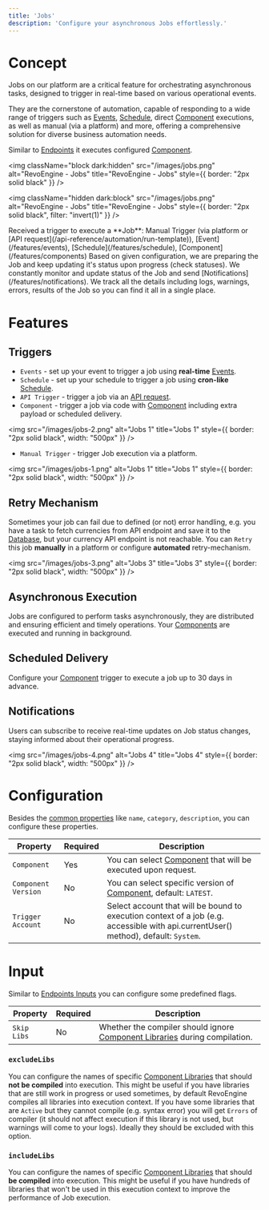 ```yaml
---
title: 'Jobs'
description: 'Configure your asynchronous Jobs effortlessly.'
---
```


# Concept

Jobs on our platform are a critical feature for orchestrating asynchronous tasks, designed to trigger in real-time
based on various operational events.

They are the cornerstone of automation, capable of responding to a wide range of
triggers such as [Events](/features/events), [Schedule](/features/schedule), direct [Component](/features/components)
executions, as well as manual (via a platform) and more, offering a comprehensive solution for diverse business automation needs.

Similar to [Endpoints](/solutions/endpoints) it executes configured [Component](/features/components).

<img
    className="block dark:hidden"
    src="/images/jobs.png"
    alt="RevoEngine - Jobs"
    title="RevoEngine - Jobs"
    style={{ border: "2px solid black" }}
/>

<img
    className="hidden dark:block"
    src="/images/jobs.png"
    alt="RevoEngine - Jobs"
    title="RevoEngine - Jobs"
    style={{ border: "2px solid black", filter: "invert(1)" }}
/>

<Steps>
    <Step title="Trigger">
        Received a trigger to execute a **Job**: Manual Trigger (via platform or [API request](/api-reference/automation/run-template)), [Event](/features/events), [Schedule](/features/schedule), [Component](/features/components)
    </Step>
    <Step title="Details">
        Based on given configuration, we are preparing the Job and keep updating it's status upon progress (check statuses).
    </Step>
    <Step title="Updates">
        We constantly monitor and update status of the Job and send [Notifications](/features/notifications).
    </Step>
    <Step title="Finish">
        We track all the details including logs, warnings, errors, results of the Job so you can find it all in a single place.
    </Step>
</Steps>

# Features

## Triggers

- `Events` - set up your event to trigger a job using **real-time** [Events](/features/events).
- `Schedule` - set up your schedule to trigger a job using **cron-like** [Schedule](/features/schedule).
- `API Trigger` - trigger a job via an [API request](/api-reference/automation/run-template).
- `Component` - trigger a job via code with [Component](/features/components) including extra payload or <Tooltip tip="Trigger your Job that will be scheduled, up to 30 days in advance.">scheduled delivery</Tooltip>.

<img
    src="/images/jobs-2.png"
    alt="Jobs 1"
    title="Jobs 1"
    style={{ border: "2px solid black", width: "500px" }}
/>

- `Manual Trigger` - trigger Job execution via a platform.

<img
    src="/images/jobs-1.png"
    alt="Jobs 1"
    title="Jobs 1"
    style={{ border: "2px solid black", width: "500px" }}
/>

## Retry Mechanism

Sometimes your job can fail due to defined (or not) error handling, e.g. you have a task to fetch currencies from API endpoint and save it to the [Database](/solutions/databases), but your currency API endpoint is not reachable.
You can `Retry` this job **manually** in a platform or configure **automated** retry-mechanism.

<img
    src="/images/jobs-3.png"
    alt="Jobs 3"
    title="Jobs 3"
    style={{ border: "2px solid black", width: "500px" }}
/>

## Asynchronous Execution

Jobs are configured to perform tasks asynchronously, they are distributed and ensuring efficient and timely operations.
Your [Components](/features/components) are executed and running in background.

## Scheduled Delivery

Configure your [Component](/features/components) trigger to execute a job up to 30 days in advance.

## Notifications

Users can subscribe to receive real-time updates on Job status changes, staying informed about their operational progress.

<img
    src="/images/jobs-4.png"
    alt="Jobs 4"
    title="Jobs 4"
    style={{ border: "2px solid black", width: "500px" }}
/>

# Configuration

Besides the [common properties](/features/search) like `name`, `category`, `description`, you can configure these properties.

| Property            | Required | Description                                                                                                                         |
|---------------------|----------|-------------------------------------------------------------------------------------------------------------------------------------|
| `Component`         | Yes      | You can select [Component](/components) that will be executed upon request.                                                         |
| `Component Version` | No       | You can select specific version of [Component](/components), default: `LATEST`.                                                     |
| `Trigger Account`   | No       | Select account that will be bound to execution context of a job (e.g. accessible with api.currentUser() method), default: `System`. |

# Input

Similar to [Endpoints Inputs](/run-api/configuration#input) you can configure some predefined flags.

| Property            | Required | Description                                                                                                                         |
|---------------------|----------|-------------------------------------------------------------------------------------------------------------------------------------|
| `Skip Libs`         | No       | Whether the compiler should ignore [Component Libraries](/components/library) during compilation.                                   |

### `excludeLibs`
You can configure the names of specific [Component Libraries](/components/library) that should **not be compiled** into execution.
This might be useful if you have libraries that are still work in progress or used sometimes, by default RevoEngine compiles all libraries into execution context.
<Note>If you have some libraries that are `Active` but they cannot compile (e.g. syntax error) you will get `Errors` of compiler (it should not affect execution if this library is not used, but warnings will come to your logs). Ideally they should be excluded with this option.</Note>

### `includeLibs`
You can configure the names of specific [Component Libraries](/components/library) that should **be compiled** into execution.
This might be useful if you have hundreds of libraries that won't be used in this execution context to improve the performance of Job execution.
